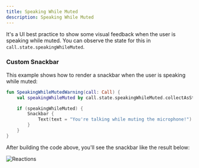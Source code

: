 ```yaml
---
title: Speaking While Muted
description: Speaking While Muted
---
```


It's a UI best practice to show some visual feedback when the user is speaking while muted.
You can observe the state for this in `call.state.speakingWhileMuted`.

### Custom Snackbar

This example shows how to render a snackbar when the user is speaking while muted:

```kotlin
fun SpeakingWhileMutedWarning(call: Call) {
    val speakingWhileMuted by call.state.speakingWhileMuted.collectAsState()

    if (speakingWhileMuted) {
        Snackbar {
            Text(text = "You're talking while muting the microphone!")
        }
    }
}
```

After building the code above, you'll see the snackbar like the result below:

![Reactions](../assets/cookbook/speaking-while-muted.png)